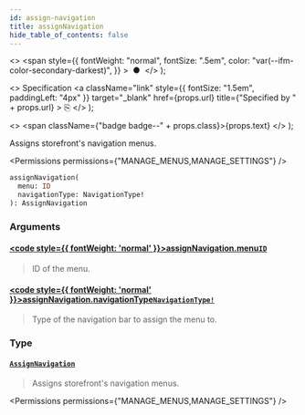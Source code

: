 ```yaml
---
id: assign-navigation
title: assignNavigation
hide_table_of_contents: false
---
```


  <>
    <span
      style={{
        fontWeight: "normal",
        fontSize: ".5em",
        color: "var(--ifm-color-secondary-darkest)",
      }}
    >
      &nbsp;●&nbsp;
    </span>
  </>
);

  <>
    Specification
    <a
      className="link"
      style={{ fontSize: "1.5em", paddingLeft: "4px" }}
      target="\_blank"
      href={props.url}
      title={"Specified by " + props.url}
    >
      ⎘
    </a>
  </>
);

  <>
    <span className={"badge badge--" + props.class}>{props.text}</span>
  </>
);

Assigns storefront's navigation menus.

<Permissions permissions={"MANAGE_MENUS,MANAGE_SETTINGS"} />

```graphql
assignNavigation(
  menu: ID
  navigationType: NavigationType!
): AssignNavigation
```

### Arguments

#### [<code style={{ fontWeight: 'normal' }}>assignNavigation.<b>menu</b></code>](#)<Bullet />[`ID`](../../../api-reference/miscellaneous/scalars/id) <Badge class="secondary" text="scalar"/> <Badge class="secondary" text="miscellaneous"/>

> ID of the menu.

#### [<code style={{ fontWeight: 'normal' }}>assignNavigation.<b>navigationType</b></code>](#)<Bullet />[`NavigationType!`](../../../api-reference/miscellaneous/enums/navigation-type) <Badge class="secondary" text="non-null"/> <Badge class="secondary" text="enum"/> <Badge class="secondary" text="miscellaneous"/>

> Type of the navigation bar to assign the menu to.

### Type

#### [`AssignNavigation`](../../../api-reference/miscellaneous/objects/assign-navigation) <Badge class="secondary" text="object"/> <Badge class="secondary" text="miscellaneous"/>

> Assigns storefront's navigation menus.

<Permissions permissions={"MANAGE_MENUS,MANAGE_SETTINGS"} />

>


